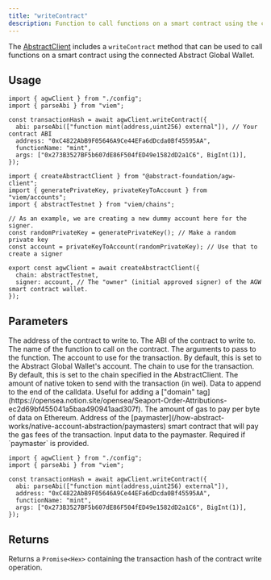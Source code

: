 ```yaml
---
title: "writeContract"
description: Function to call functions on a smart contract using the connected Abstract Global Wallet.
---
```


The [AbstractClient](/abstract-global-wallet/agw-client/createAbstractClient)
includes a `writeContract` method that can be used to call functions on a smart contract using the connected Abstract Global Wallet.

## Usage

<CodeGroup>

```tsx example.ts
import { agwClient } from "./config";
import { parseAbi } from "viem";

const transactionHash = await agwClient.writeContract({
  abi: parseAbi(["function mint(address,uint256) external"]), // Your contract ABI
  address: "0xC4822AbB9F05646A9Ce44EFa6dDcda0Bf45595AA",
  functionName: "mint",
  args: ["0x273B3527BF5b607dE86F504fED49e1582dD2a1C6", BigInt(1)],
});
```

```tsx config.ts
import { createAbstractClient } from "@abstract-foundation/agw-client";
import { generatePrivateKey, privateKeyToAccount } from "viem/accounts";
import { abstractTestnet } from "viem/chains";

// As an example, we are creating a new dummy account here for the signer.
const randomPrivateKey = generatePrivateKey(); // Make a random private key
const account = privateKeyToAccount(randomPrivateKey); // Use that to create a signer

export const agwClient = await createAbstractClient({
  chain: abstractTestnet,
  signer: account, // The "owner" (initial approved signer) of the AGW smart contract wallet.
});
```

</CodeGroup>

## Parameters

<ResponseField name="address" type="Address" required>
  The address of the contract to write to.
</ResponseField>

<ResponseField name="abi" type="Abi" required>
  The ABI of the contract to write to.
</ResponseField>

<ResponseField name="functionName" type="string" required>
  The name of the function to call on the contract.
</ResponseField>

<ResponseField name="args" type="unknown[]">
  The arguments to pass to the function.
</ResponseField>

<ResponseField name="account" type="Account">
  The account to use for the transaction. By default, this is set to the
  Abstract Global Wallet's account.
</ResponseField>

<ResponseField name="chain" type="Chain">
  The chain to use for the transaction. By default, this is set to the chain
  specified in the AbstractClient.
</ResponseField>

<ResponseField name="value" type="bigint">
  The amount of native token to send with the transaction (in wei).
</ResponseField>

<ResponseField name="dataSuffix" type="Hex">
  Data to append to the end of the calldata. Useful for adding a ["domain"
  tag](https://opensea.notion.site/opensea/Seaport-Order-Attributions-ec2d69bf455041a5baa490941aad307f).
</ResponseField>

<ResponseField name="gasPerPubdata" type="bigint">
  The amount of gas to pay per byte of data on Ethereum.
</ResponseField>

<ResponseField name="paymaster" type="Account | Address">
  Address of the
  [paymaster](/how-abstract-works/native-account-abstraction/paymasters) smart
  contract that will pay the gas fees of the transaction.
</ResponseField>

<ResponseField name="paymasterInput" type="Hex">
  Input data to the paymaster. Required if `paymaster` is provided.

<Expandable title="Example with Paymaster">

```tsx
import { agwClient } from "./config";
import { parseAbi } from "viem";

const transactionHash = await agwClient.writeContract({
  abi: parseAbi(["function mint(address,uint256) external"]),
  address: "0xC4822AbB9F05646A9Ce44EFa6dDcda0Bf45595AA",
  functionName: "mint",
  args: ["0x273B3527BF5b607dE86F504fED49e1582dD2a1C6", BigInt(1)],
});
```

</Expandable>

</ResponseField>

## Returns

Returns a `Promise<Hex>` containing the transaction hash of the contract write operation.
